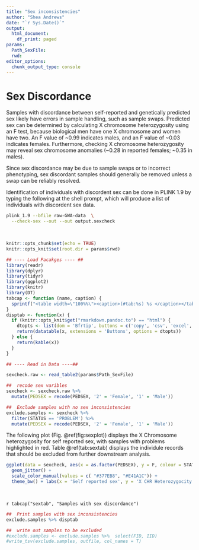 ```yaml
---
title: "Sex inconsistencies"
author: "Shea Andrews"
date: "`r Sys.Date()`"
output:
  html_document:
    df_print: paged
params:
  Path_SexFile:
  rwd:
editor_options:
  chunk_output_type: console
---
```


# Sex Discordance

Samples with discordance between self-reported and genetically predicted sex likely have errors in sample handling, such as sample swaps. Predicted sex can be determined by calculating X chromosome heterozygosity using an F test, because biological men have one X chromosome and women have two. An F value of ~0.99 indicates males, and an F value of ~0.03 indicates females. Furthermore, checking X chromosome heterozygosity may reveal sex chromosome anomalies (~0.28 in reported females; ~0.35 in males).

Since sex discordance may be due to sample swaps or to incorrect phenotyping, sex discordant samples should generally be removed unless a swap can be reliably resolved.

Identification of individuals with discordent sex can be done in PLINK 1.9 by typing the following at the shell prompt, which will produce a list of individuals with discordent sex data.


```bash
plink_1.9 --bfile raw-GWA-data  \
  --check-sex --out --out output.sexcheck
```
<br>

```r
knitr::opts_chunk$set(echo = TRUE)
knitr::opts_knit$set(root.dir = params$rwd)

## ---- Load Pacakges ---- ##
library(readr)
library(dplyr)
library(tidyr)
library(ggplot2)
library(knitr)
library(DT)
tabcap <- function (name, caption) {
  sprintf("<table width=\"100%%\"><caption>(#tab:%s) %s </caption></table>", name, caption)
}
disptab <- function(x) {
  if (knitr::opts_knit$get("rmarkdown.pandoc.to") == "html") {
    dtopts <- list(dom = 'Bfrtip', buttons = c('copy', 'csv', 'excel', 'pdf', 'print'))
    return(datatable(x, extensions = 'Buttons', options = dtopts))
  } else {
    return(kable(x))
  }
}
```

```r
## ---- Read in Data ----##

sexcheck.raw <- read_table2(params$Path_SexFile)

##  recode sex varibles
sexcheck <- sexcheck.raw %>%
  mutate(PEDSEX = recode(PEDSEX, '2' = 'Female', '1' = 'Male'))

##  Exclude samples with no sex inconsistencies
exclude.samples <- sexcheck %>%
  filter(STATUS == 'PROBLEM') %>%
  mutate(PEDSEX = recode(PEDSEX, '2' = 'Female', '1' = 'Male'))
```

The following plot (Fig. \@ref(fig:sexplot)) displays the X Chromosome heterozygosity for self reported sex, with samples with problems highlighted in red. Table \@ref(tab:sextab) displays the individule records that should be excluded from further downstream analysis.
```r
ggplot(data = sexcheck, aes(x = as.factor(PEDSEX), y = F, colour = STATUS, shape = STATUS)) +
  geom_jitter() +
  scale_color_manual(values = c( "#377EB8", "#E41A1C")) +
  theme_bw() + labs(x = 'Self reported sex', y = 'X CHR Heterozygocity (F)') + theme(legend.position="bottom")
```
<br>

`r tabcap("sextab", "Samples with sex discordance")`

```r
##  Print samples with sex inconsistencies
exclude.samples %>% disptab

```


```r

##  write out samples to be excluded
#exclude.samples <- exclude.samples %>%  select(FID, IID)
#write_tsv(exclude.samples, outfile, col_names = T)

```
<br>
